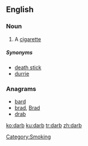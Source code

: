==English==

===Noun===
{{en-noun}}

# {{Australia|slang}} A [[cigarette]]

=====Synonyms=====

* [[death stick]]
* [[durrie]]

===Anagrams===
* [[bard#English|bard]]
* [[brad#English|brad]], [[Brad#English|Brad]]
* [[drab#English|drab]]

[[Category:Smoking]]

[[ko:darb]]
[[ku:darb]]
[[tr:darb]]
[[zh:darb]]